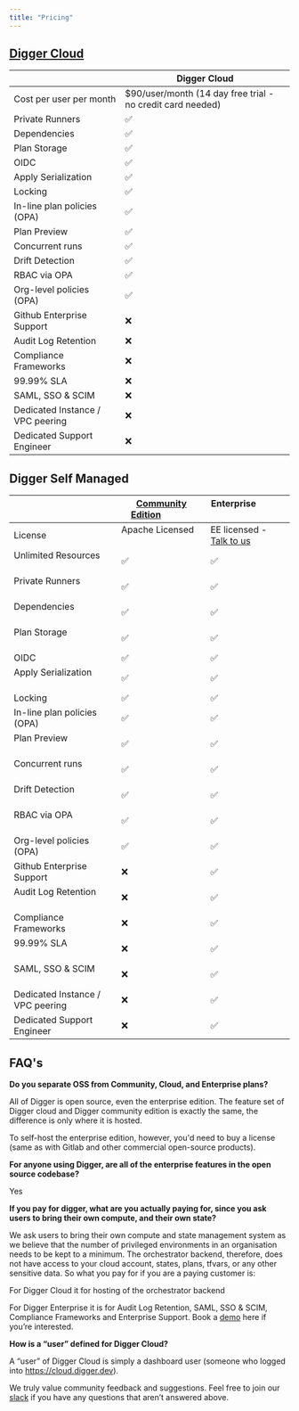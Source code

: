 ```yaml
---
title: "Pricing"
---
```


## [Digger Cloud](https://cloud.digger.dev)


|                                  | Digger Cloud                                               |
| -------------------------------- | ---------------------------------------------------------- | 
| Cost per user per month          | $90/user/month (14 day free trial - no credit card needed) | 
| Private Runners                  | ✅ | 
| Dependencies                     | ✅ | 
| Plan Storage                     | ✅ | 
| OIDC                             | ✅ | 
| Apply Serialization              | ✅ |
| Locking                          | ✅ | 
| In-line plan policies (OPA)      | ✅ | 
| Plan Preview                     | ✅ | 
| Concurrent runs                  | ✅ | 
| Drift Detection                  | ✅ | 
| RBAC via OPA                     | ✅ | 
| Org-level policies (OPA)         | ✅ | 
| Github Enterprise Support        | ❌ | 
| Audit Log Retention              | ❌ | 
| Compliance Frameworks            | ❌ | 
| 99.99% SLA                       | ❌ | 
| SAML, SSO & SCIM                 | ❌ | 
| Dedicated Instance / VPC peering | ❌ | 
| Dedicated Support Engineer       | ❌ | 


## Digger Self Managed


|                                  |[Community Edition](https://docs.digger.dev/self-host/deploy-binary)             |Enterprise                   |
| -------------------------------- | ---------------------------------- |---------------------------  |
| License        | Apache Licensed                    | EE licensed - [Talk to us](https://calendly.com/diggerdev/digger-pro-demo-clone-1)    |
| Unlimited Resources              | ✅ | ✅ |
| Private Runners                  | ✅ | ✅ |
| Dependencies                     | ✅ | ✅ |
| Plan Storage                     | ✅ | ✅ |
| OIDC                             | ✅ | ✅ |
| Apply Serialization              | ✅ | ✅ |
| Locking                          | ✅ | ✅ |
| In-line plan policies (OPA)      | ✅ | ✅ |
| Plan Preview                     | ✅ | ✅ |
| Concurrent runs                  | ✅ | ✅ |
| Drift Detection                  | ✅ | ✅ |
| RBAC via OPA                     | ✅ | ✅ |
| Org-level policies (OPA)         | ✅ | ✅ |
| Github Enterprise Support        | ❌ | ✅ |
| Audit Log Retention              | ❌ | ✅ |
| Compliance Frameworks            | ❌ | ✅ |
| 99.99% SLA                       | ❌ | ✅ |
| SAML, SSO & SCIM                 | ❌ | ✅ |
| Dedicated Instance / VPC peering | ❌ | ✅ |
| Dedicated Support Engineer       | ❌ | ✅ |

## FAQ's

**Do you separate OSS from Community, Cloud, and Enterprise plans?**

All of Digger is open source, even the enterprise edition. The feature set of Digger cloud and Digger community edition is exactly the same, the difference is only where it is hosted.

To self-host the enterprise edition, however, you'd need to buy a license (same as with Gitlab and other commercial open-source products). 

**For anyone using Digger, are all of the enterprise features in the open source codebase?** 

Yes

**If you pay for digger, what are you actually paying for, since you ask users to bring their own compute, and their own state?**

We ask users to bring their own compute and state management system as we believe that the number of privileged environments in an organisation needs to be kept to a minimum. The orchestrator backend, therefore, does not have access to your cloud account, states, plans, tfvars, or any other sensitive data. So what you pay for if you are a paying customer is:

For Digger Cloud it for hosting of the orchestrator backend

For Digger Enterprise it is for Audit Log Retention, SAML, SSO & SCIM, Compliance Frameworks and Enterprise Support. Book a [demo](https://calendly.com/diggerdev/digger-pro-demo-clone-1) here if you’re interested.

**How is a “user” defined for Digger Cloud?**

A “user” of Digger Cloud is simply a dashboard user (someone who logged into https://cloud.digger.dev).

We truly value community feedback and suggestions. Feel free to join our [slack](https://bit/ly/diggercommunity) if you have any questions that aren’t answered above.

